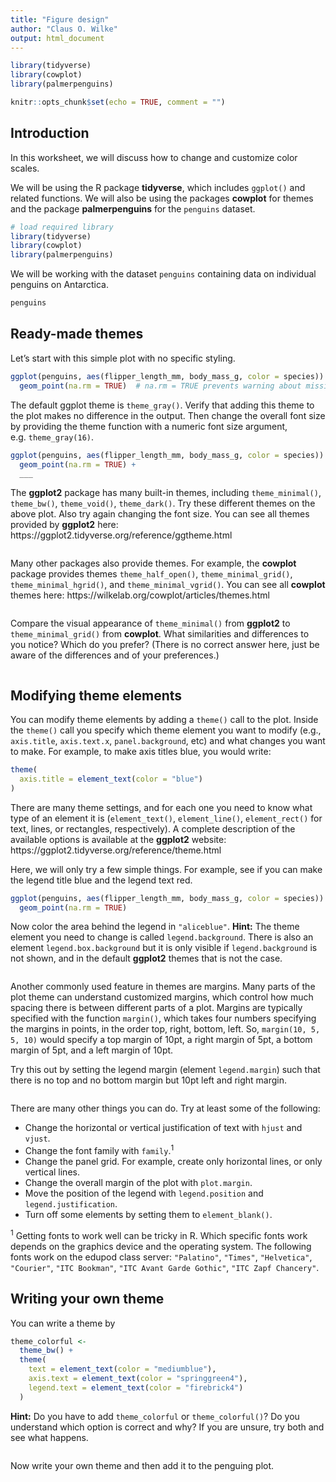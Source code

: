 ```yaml
---
title: "Figure design"
author: "Claus O. Wilke"
output: html_document
---
```


```r
library(tidyverse)
library(cowplot)
library(palmerpenguins)

knitr::opts_chunk$set(echo = TRUE, comment = "")
```

## Introduction

In this worksheet, we will discuss how to change and customize color scales.

We will be using the R package **tidyverse**, which includes `ggplot()` and related functions. We will also be using the packages **cowplot** for themes and the package **palmerpenguins** for the `penguins` dataset.

```r
# load required library
library(tidyverse)
library(cowplot)
library(palmerpenguins)
```

We will be working with the dataset `penguins` containing data on individual penguins on Antarctica.
```r
penguins
```

## Ready-made themes

Let's start with this simple plot with no specific styling.

```r
ggplot(penguins, aes(flipper_length_mm, body_mass_g, color = species)) +
  geom_point(na.rm = TRUE)  # na.rm = TRUE prevents warning about missing values
```

The default ggplot theme is `theme_gray()`. Verify that adding this theme to the plot makes no difference in the output. Then change the overall font size by providing the theme function with a numeric font size argument, e.g. `theme_gray(16)`.

```r
ggplot(penguins, aes(flipper_length_mm, body_mass_g, color = species)) +
  geom_point(na.rm = TRUE) +
  ___
```

The **ggplot2** package has many built-in themes, including `theme_minimal()`, `theme_bw()`, `theme_void()`, `theme_dark()`. Try these different themes on the above plot. Also try again changing the font size. You can see all themes provided by **ggplot2** here: https://ggplot2.tidyverse.org/reference/ggtheme.html

```r

```

Many other packages also provide themes. For example, the **cowplot** package provides themes `theme_half_open()`, `theme_minimal_grid()`, `theme_minimal_hgrid()`, and `theme_minimal_vgrid()`. You can see all **cowplot** themes here: https://wilkelab.org/cowplot/articles/themes.html


```r

```


Compare the visual appearance of `theme_minimal()` from **ggplot2** to `theme_minimal_grid()` from **cowplot**. What similarities and differences to you notice? Which do you prefer? (There is no correct answer here, just be aware of the differences and of your preferences.)

```r

```

## Modifying theme elements

You can modify theme elements by adding a `theme()` call to the plot. Inside the `theme()` call you specify which theme element you want to modify (e.g., `axis.title`, `axis.text.x`, `panel.background`, etc) and what changes you want to make. For example, to make axis titles blue, you would write:

```r
theme(
  axis.title = element_text(color = "blue")
)
```

There are many theme settings, and for each one you need to know what type of an element it is (`element_text()`, `element_line()`, `element_rect()` for text, lines, or rectangles, respectively). A complete description of the available options is available at the **ggplot2** website: https://ggplot2.tidyverse.org/reference/theme.html

Here, we will only try a few simple things. For example, see if you can make the legend title blue and the legend text red.

```r
ggplot(penguins, aes(flipper_length_mm, body_mass_g, color = species)) +
  geom_point(na.rm = TRUE)
```

Now color the area behind the legend in `"aliceblue"`. **Hint:** The theme element you need to change is called `legend.background`. There is also an element `legend.box.background` but it is only visible if `legend.background` is not shown, and in the default **ggplot2** themes that is not the case.

```r

```

Another commonly used feature in themes are margins. Many parts of the plot theme can understand customized margins, which control how much spacing there is between different parts of a plot. Margins are typically specified with the function `margin()`, which takes four numbers specifying the margins in points, in the order top, right, bottom, left. So, `margin(10, 5, 5, 10)` would specify a top margin of 10pt, a right margin of 5pt, a bottom margin of 5pt, and a left margin of 10pt.

Try this out by setting the legend margin (element `legend.margin`) such that there is no top and no bottom margin but 10pt left and right margin.

```r

```

There are many other things you can do. Try at least some of the following:

- Change the horizontal or vertical justification of text with `hjust` and `vjust`.
- Change the font family with `family`.<sup>1</sup>
- Change the panel grid. For example, create only horizontal lines, or only vertical lines.
- Change the overall margin of the plot with `plot.margin`.
- Move the position of the legend with `legend.position` and `legend.justification`.
- Turn off some elements by setting them to `element_blank()`.

<sup>1</sup> Getting fonts to work well can be tricky in R. Which specific fonts work depends on the graphics device and the operating system. The following fonts work on the edupod class server: `"Palatino"`, `"Times"`, `"Helvetica"`, `"Courier"`, `"ITC Bookman"`, `"ITC Avant Garde Gothic"`, `"ITC Zapf Chancery"`.

## Writing your own theme

You can write a theme by 

```r
theme_colorful <-
  theme_bw() +
  theme(
    text = element_text(color = "mediumblue"),
    axis.text = element_text(color = "springgreen4"),
    legend.text = element_text(color = "firebrick4")
  )
```


**Hint:** Do you have to add `theme_colorful` or `theme_colorful()`? Do you understand which option is correct and why? If you are unsure, try both and see what happens.

```r

```

Now write your own theme and then add it to the penguing plot.


```r

```
